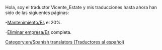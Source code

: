 Hola, soy el traductor Vicente_Estate y mis traducciones hasta ahora han sido de las sigiuentes páginas:

-[[es/Manual/Mantenimiento|Mantenimiento/Es]] el 20%.

-[[es/Archive/Manual/Eliminar empresa|Eliminar empresa/Es]] completa.

[[Category:en/Spanish translators (Traductores al español)]]